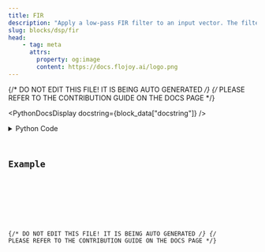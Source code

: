 ```yaml
---
title: FIR
description: "Apply a low-pass FIR filter to an input vector. The filter is designed with the window method."
slug: blocks/dsp/fir
head:
    - tag: meta
      attrs:
        property: og:image
        content: https://docs.flojoy.ai/logo.png
---
```


{/* DO NOT EDIT THIS FILE! IT IS BEING AUTO GENERATED */}
{/* PLEASE REFER TO THE CONTRIBUTION GUIDE ON THE DOCS PAGE */}


<PythonDocsDisplay docstring={block_data["docstring"]} />
<details>
<summary>Python Code</summary>



<Code code={pythonCode} lang="py" wrap theme="dracula" />

[Find this Flojoy Block on GitHub](https://github.com/flojoy-ai/blocks/blob/main/blocks/DSP/FIR/FIR.py)

</details>

## Example


<GetHelpWidget />


<AppDisplay app={app} blockName="FIR" client:visible />


<Example />

{/* DO NOT EDIT THIS FILE! IT IS BEING AUTO GENERATED */}
{/* PLEASE REFER TO THE CONTRIBUTION GUIDE ON THE DOCS PAGE */}
